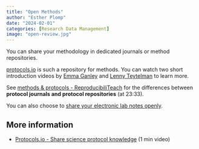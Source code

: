 ```yaml
---
title: "Open Methods"
author: "Esther Plomp"
date: "2024-02-01"
categories: [Research Data Management]
image: "open-review.jpg"
---
```


You can share your methodology in dedicated journals or method repositories.

[protocols.io](https://www.protocols.io/) is such a repository for methods. You can watch two short introduction videos by [Emma Ganley](https://www.youtube.com/watch?v=hva-oTapSWU&list=PL1CvC6Ez54KCcs99wV3eex1v5GUry6Yb7&index=12) and [Lenny Teytelman](https://www.youtube.com/watch?v=1wN6RqCmpqM&list=PL1CvC6Ez54KDvJbbdLn5rPvf1kInifEh9&index=13) to learn more.

See [methods & protocols - ReproducibiliTeach](https://www.youtube.com/watch?v=CzpY4A5G70s&list=PLWb8IFSVeQ620plPweZIQSGQODpGOww8r&index=3) for the differences between **protocol journals and protocol repositories** (at 23:33).

You can also choose to [share your electronic lab notes openly](https://www.lornecampbell.org/?p=179).

## More information

-   [Protocols.io - Share science protocol knowledge](https://www.youtube.com/watch?v=84B8P6BAOgM) (1 min video)
